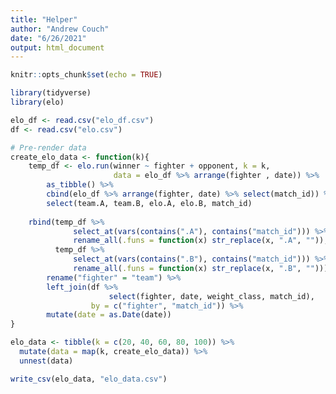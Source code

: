 ```yaml
---
title: "Helper"
author: "Andrew Couch"
date: "6/26/2021"
output: html_document
---
```


```r
knitr::opts_chunk$set(echo = TRUE)
```

```r
library(tidyverse)
library(elo)

elo_df <- read.csv("elo_df.csv")
df <- read.csv("elo.csv")
```

```r
# Pre-render data 
create_elo_data <- function(k){
    temp_df <- elo.run(winner ~ fighter + opponent, k = k, 
                       data = elo_df %>% arrange(fighter , date)) %>% 
        as_tibble() %>% 
        cbind(elo_df %>% arrange(fighter, date) %>% select(match_id)) %>% 
        select(team.A, team.B, elo.A, elo.B, match_id)
    
    rbind(temp_df %>% 
              select_at(vars(contains(".A"), contains("match_id"))) %>% 
              rename_all(.funs = function(x) str_replace(x, ".A", "")),
          temp_df %>% 
              select_at(vars(contains(".B"), contains("match_id"))) %>% 
              rename_all(.funs = function(x) str_replace(x, ".B", ""))) %>% 
        rename("fighter" = "team") %>% 
        left_join(df %>% 
                      select(fighter, date, weight_class, match_id),
                  by = c("fighter", "match_id")) %>% 
        mutate(date = as.Date(date))
}

elo_data <- tibble(k = c(20, 40, 60, 80, 100)) %>% 
  mutate(data = map(k, create_elo_data)) %>% 
  unnest(data)

write_csv(elo_data, "elo_data.csv")
```

```r

```

